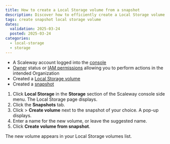 ```yaml
---
title: How to create a Local Storage volume from a snapshot
description: Discover how to efficiently create a Local Storage volume from a snapshot with our comprehensive step-by-step guide. Optimize your storage workflow effortlessly.
tags: create snapshot local storage volume
dates:
  validation: 2025-03-24
  posted: 2025-03-24
categories:
  - local-storage
  - storage
---
```



<Requirements />

- A Scaleway account logged into the [console](https://console.scaleway.com)
- [Owner](/iam/concepts/#owner) status or [IAM permissions](/iam/concepts/#permission) allowing you to perform actions in the intended Organization
- Created a [Local Storage volume](/local-storage/how-to/create-volume/)
- Created a [snapshot](/local-storage/how-to/create-snapshot/)


1. Click **Local Storage** in the **Storage** section of the Scaleway console side menu. The Local Storage page displays.
2. Click the **Snapshots** tab.
3. Click <Icon name="more" /> > **Create volume** next to the snapshot of your choice. A pop-up displays.
4. Enter a name for the new volume, or leave the suggested name.
5. Click **Create volume from snapshot**.

The new volume appears in your Local Storage volumes list.
